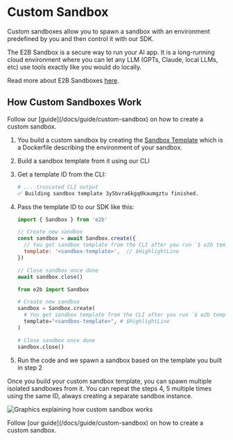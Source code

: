 
# Custom Sandbox

Custom sandboxes allow you to spawn a sandbox with an environment predefined by you and then control it with our SDK.

<Note>
The E2B Sandbox is a secure way to run your AI app. It is a long-running cloud environment where you can let any LLM (GPTs, Claude, local LLMs, etc) use tools exactly like you would do locally.

Read more about E2B Sandboxes [here](/docs/sandbox/overview).
</Note>


## How Custom Sandboxes Work

<Note>
Follow our [guide](/docs/guide/custom-sandbox) on how to create a custom sandbox.
</Note>

1. You build a custom sandbox by creating the [Sandbox Template](/docs/sandbox/templates/template-file) which is a Dockerfile describing the environment of your sandbox.
1. Build a sandbox template from it using our CLI
1. Get a template ID from the CLI:
    ```sh
    # ... truncated CLI output
    ✅ Building sandbox template 3y5bvra6kgq0kaumgztu finished.
    ```
1. Pass the template ID to our SDK like this:
    <CodeGroup title="Using custom sandbox with SDK" isRunnable={false}>
      ```js {{ language: 'js' }}
      import { Sandbox } from 'e2b'

      // Create new sandbox
      const sandbox = await Sandbox.create({
        // You get sandbox template from the CLI after you run `$ e2b template build`
        template: '<sandbox-template>',  // $HighlightLine
      })

      // Close sandbox once done
      await sandbox.close()
      ```

      ```python {{ language: 'python' }}
      from e2b import Sandbox

      # Create new sandbox
      sandbox = Sandbox.create(
        # You get sandbox template from the CLI after you run `$ e2b template build`
        template="<sandbox-template>", # $HighlightLine
      )

      # Close sandbox once done
      sandbox.close()
      ```
    </CodeGroup>
1. Run the code and we spawn a sandbox based on the template you built in step 2

Once you build your custom sandbox template, you can spawn multiple isolated sandboxes from it. You can repeat the steps 4, 5 multiple times using the same ID, always creating a separate sandbox instance.

<Image
  src={imgCustomSandbox}
  className="rounded w-full"
  alt="Graphics explaining how custom sandbox works"
  unoptimized
/>

<Note>
Follow [our guide](/docs/guide/custom-sandbox) on how to create a custom sandbox.
</Note>